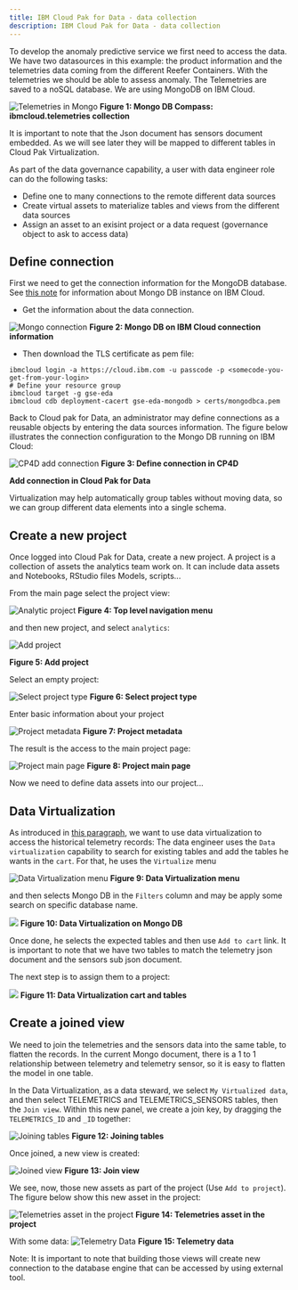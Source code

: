 ```yaml
---
title: IBM Cloud Pak for Data - data collection
description: IBM Cloud Pak for Data - data collection
---
```


To develop the anomaly predictive service we first need to access the data. We have two datasources in this example: the product information and the telemetries data coming from the different Reefer Containers. With the telemetries we should be able to assess anomaly. The Telemetries are saved to a noSQL database. We are using MongoDB on IBM Cloud.

![Telemetries in Mongo](./images/telemetry-mongo.png)
**Figure 1: Mongo DB Compass: ibmcloud.telemetries collection**

It is important to note that the Json document has sensors document embedded. As we will see later they will be mapped to different tables in Cloud Pak Virtualization.

As part of the data governance capability, a user with data engineer role can do the following tasks:

* Define one to many connections to the remote different data sources
* Create virtual assets to materialize tables and views from the different data sources
* Assign an asset to an exisint project or a data request (governance object to ask to access data)

## Define connection

First we need to get the connection information for the MongoDB database. See [this note](../environments/mongo.md) for information about Mongo DB instance on IBM Cloud.


* Get the information about the data connection.

![Mongo connection](./images/mongo-connection.png)
**Figure 2: Mongo DB on IBM Cloud connection information**

* Then download the TLS certificate as pem file:

```shell
ibmcloud login -a https://cloud.ibm.com -u passcode -p <somecode-you-get-from-your-login>
# Define your resource group
ibmcloud target -g gse-eda
ibmcloud cdb deployment-cacert gse-eda-mongodb > certs/mongodbca.pem
```

Back to Cloud pak for Data, an administrator may define connections as a reusable objects by entering the data sources information. The figure below illustrates the connection configuration to the Mongo DB running on IBM Cloud:

![CP4D add connection](./images/add-connection.png)
**Figure 3: Define connection in CP4D**

**Add connection in Cloud Pak for Data**

Virtualization may help automatically group tables without moving data, so we can group different data elements into a single schema.

## Create a new project

Once logged into Cloud Pak for Data, create a new project. A project is a collection of assets the analytics team work on. It can include data assets and Notebooks, RStudio files
Models, scripts...

From the main page select the project view:

![Analytic project](./images/create-project-0.png)
**Figure 4: Top level navigation menu**

and then new project, and select `analytics`:

![Add project](./images/create-project-1.png)

**Figure 5: Add project**

Select an empty project:

![Select project type](./images/create-project-2.png)
**Figure 6: Select project type**

Enter basic information about your project

![Project metadata](./images/create-project-3.png)
**Figure 7: Project metadata**

The result is the access to the main project page:

![Project main page](./images/create-project-4.png)
**Figure 8: Project main page**

Now we need to define data assets into our project...

## Data Virtualization

As introduced in [this paragraph](https://ibm-cloud-architecture.github.io/refarch-data-ai-analytics/architecture/collect-org-data/), we want to use data virtualization to access the historical telemetry records: The data engineer uses the `Data virtualization` capability to search for existing tables and add the tables he wants in the `cart`. For that, he uses the `Virtualize` menu 

![Data Virtualization menu](./images/virtualize-1.png)
**Figure 9: Data Virtualization menu**

and then selects Mongo DB in the `Filters` column and may be apply some search on specific database name.

![](./images/virtualization.png)
**Figure 10: Data Virtualization on Mongo DB**

Once done, he selects the expected tables and then use `Add to cart` link. It is important to note that we have two tables to match the telemetry json document and the sensors sub json document.

The next step is to assign them to a project:

![](./images/virtualize-tables.png)
**Figure 11: Data Virtualization cart and tables**


## Create a joined view

We need to join the telemetries and the sensors data into the same table, to flatten the records. In the current Mongo document, there is a 1 to 1 relationship between telemetry and telemetry sensor, so it is easy to flatten the model in one table.

In the Data Virtualization, as a data steward, we select `My Virtualized data`, and then 
select TELEMETRICS and TELEMETRICS_SENSORS tables, then the `Join view`. Within this new panel, we create a join key, by dragging the `TELEMETRICS_ID` and `_ID` together:

![Joining tables](./images/join-tables.png)
**Figure 12: Joining tables**

Once joined, a new view is created:

![Joined view](./images/join-view.png)
**Figure 13: Join view**

We see, now, those new assets as part of the project (Use `Add to project`). The figure below show this new asset in the project:

![Telemetries asset in the project](./images/telemetries-asset.png)
**Figure 14: Telemetries asset in the project**

With some data:
![Telemetry Data](./images/telemetry-data.png)
**Figure 15: Telemetry data**

Note: It is important to note that building those views will create new connection to the database engine that can be accessed by using external tool.

